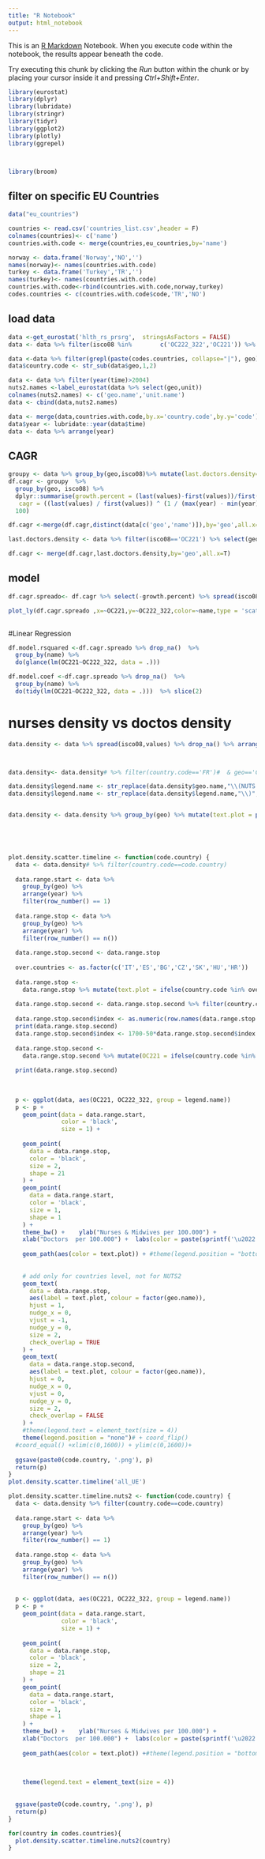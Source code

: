 ```yaml
---
title: "R Notebook"
output: html_notebook
---
```


This is an [R Markdown](http://rmarkdown.rstudio.com) Notebook. When you execute code within the notebook, the results appear beneath the code. 

Try executing this chunk by clicking the *Run* button within the chunk or by placing your cursor inside it and pressing *Ctrl+Shift+Enter*. 

```r
library(eurostat)
library(dplyr)
library(lubridate)
library(stringr)
library(tidyr)
library(ggplot2)
library(plotly)
library(ggrepel)



library(broom)


```

## filter on specific EU Countries
```r
data("eu_countries")

countries <- read.csv('countries_list.csv',header = F)
colnames(countries)<- c('name')
countries.with.code <- merge(countries,eu_countries,by='name')

norway <- data.frame('Norway','NO','')
names(norway)<- names(countries.with.code)
turkey <- data.frame('Turkey','TR','')
names(turkey)<- names(countries.with.code)
countries.with.code<-rbind(countries.with.code,norway,turkey)
codes.countries <- c(countries.with.code$code,'TR','NO')
```

## load data
```r

data <-get_eurostat('hlth_rs_prsrg',  stringsAsFactors = FALSE)
data <- data %>% filter(isco08 %in%        c('OC222_322','OC221')) %>% filter( nchar(geo) == 2) %>% filter(unit=='P_HTHAB')

data <-data %>% filter(grepl(paste(codes.countries, collapse="|"), geo))
data$country.code <- str_sub(data$geo,1,2)

data <- data %>% filter(year(time)>2004)
nuts2.names <-label_eurostat(data %>% select(geo,unit))
colnames(nuts2.names) <- c('geo.name','unit.name')
data <- cbind(data,nuts2.names)

data <- merge(data,countries.with.code,by.x='country.code',by.y='code')
data$year <- lubridate::year(data$time)
data <- data %>% arrange(year)

```

## CAGR
```r

groupy <- data %>% group_by(geo,isco08)%>% mutate(last.doctors.density=last(values))
df.cagr <- groupy  %>%
  group_by(geo, isco08) %>%
  dplyr::summarise(growth.percent = (last(values)-first(values))/first(values)*100,
   cagr = ((last(values) / first(values)) ^ (1 / (max(year) - min(year))) - 1) *
  100)

df.cagr <-merge(df.cagr,distinct(data[c('geo','name')]),by='geo',all.x=FALSE)

last.doctors.density <- data %>% filter(isco08=='OC221') %>% select(geo,year,isco08,values) %>% group_by(geo,isco08) %>% summarise(last.doct.density=last(values)) %>% select(-isco08)

df.cagr <- merge(df.cagr,last.doctors.density,by='geo',all.x=T)

```


## model

```r

df.cagr.spreado<- df.cagr %>% select(-growth.percent) %>% spread(isco08,cagr)

plot_ly(df.cagr.spreado ,x=~OC221,y=~OC222_322,color=~name,type = 'scatter',text = ~ paste(name, geo))
    
```
#Linear Regression
```r
df.model.rsquared <-df.cagr.spreado %>% drop_na()  %>% 
  group_by(name) %>% 
  do(glance(lm(OC221~OC222_322, data = .))) 

df.model.coef <-df.cagr.spreado %>% drop_na()  %>% 
  group_by(name) %>% 
  do(tidy(lm(OC221~OC222_322, data = .)))  %>% slice(2)
```

# nurses density vs doctos density



```r
data.density <- data %>% spread(isco08,values) %>% drop_na() %>% arrange(year)



data.density<- data.density# %>% filter(country.code=='FR')#  & geo=='CZ01')

data.density$legend.name <- str_replace(data.density$geo.name,"\\(NUTS 2013","")
data.density$legend.name <- str_replace(data.density$legend.name,"\\)","")


data.density <- data.density %>% group_by(geo) %>% mutate(text.plot = paste0(legend.name,' (',first(year),'-',last(year),')'))



 

```

```r


plot.density.scatter.timeline <- function(code.country) {
  data <- data.density# %>% filter(country.code==code.country)
  
  data.range.start <- data %>%
    group_by(geo) %>%
    arrange(year) %>%
    filter(row_number() == 1)
  
  data.range.stop <- data %>%
    group_by(geo) %>%
    arrange(year) %>%
    filter(row_number() == n())
  
  data.range.stop.second <- data.range.stop
  
  over.countries <- as.factor(c('IT','ES','BG','CZ','SK','HU','HR'))
  
  data.range.stop <-
    data.range.stop %>% mutate(text.plot = ifelse(country.code %in% over.countries, country.code, text.plot))
  
  data.range.stop.second <- data.range.stop.second %>% filter(country.code %in% over.countries)
  
  data.range.stop.second$index <- as.numeric(row.names(data.range.stop.second))
  print(data.range.stop.second)
  data.range.stop.second$index <- 1700-50*data.range.stop.second$index
  
  data.range.stop.second <-
    data.range.stop.second %>% mutate(OC221 = ifelse(country.code %in% over.countries, 550, OC221)) %>% mutate(OC222_322 =                                                                                        ifelse(country.code %in%over.countries, index, OC222_322))
  
  print(data.range.stop.second)
  
  
  
  p <- ggplot(data, aes(OC221, OC222_322, group = legend.name))
  p <- p +
    geom_point(data = data.range.start,
               color = 'black',
               size = 1) +
    
    geom_point(
      data = data.range.stop,
      color = 'black',
      size = 2,
      shape = 21
    ) +
    geom_point(
      data = data.range.start,
      color = 'black',
      size = 1,
      shape = 1
    ) +
    theme_bw() +    ylab("Nurses & Midwives per 100.000") +
    xlab("Doctors  per 100.000") +  labs(color = paste(sprintf('\u2022'), 'from ', sprintf('\u25e6'), 'to')) +
    
    geom_path(aes(color = text.plot)) + #theme(legend.position = "bottom") +
    
    
    # add only for countries level, not for NUTS2
    geom_text(
      data = data.range.stop,
      aes(label = text.plot, colour = factor(geo.name)),
      hjust = 1,
      nudge_x = 0,
      vjust = -1,
      nudge_y = 0,
      size = 2,
      check_overlap = TRUE
    ) +
    geom_text(
      data = data.range.stop.second,
      aes(label = text.plot, colour = factor(geo.name)),
      hjust = 0,
      nudge_x = 0,
      vjust = 0,
      nudge_y = 0,
      size = 2,
      check_overlap = FALSE
    ) +
    #theme(legend.text = element_text(size = 4))
    theme(legend.position = "none")# + coord_flip()
  #coord_equal() +xlim(c(0,1600)) + ylim(c(0,1600))+
  
  ggsave(paste0(code.country, '.png'), p)
  return(p)
}
plot.density.scatter.timeline('all_UE')
```


```r
plot.density.scatter.timeline.nuts2 <- function(code.country) {
  data <- data.density %>% filter(country.code==code.country)
  
  data.range.start <- data %>%
    group_by(geo) %>%
    arrange(year) %>%
    filter(row_number() == 1)
  
  data.range.stop <- data %>%
    group_by(geo) %>%
    arrange(year) %>%
    filter(row_number() == n())
  
  
  p <- ggplot(data, aes(OC221, OC222_322, group = legend.name))
  p <- p +
    geom_point(data = data.range.start,
               color = 'black',
               size = 1) +
    
    geom_point(
      data = data.range.stop,
      color = 'black',
      size = 2,
      shape = 21
    ) +
    geom_point(
      data = data.range.start,
      color = 'black',
      size = 1,
      shape = 1
    ) +
    theme_bw() +    ylab("Nurses & Midwives per 100.000") +
    xlab("Doctors  per 100.000") +  labs(color = paste(sprintf('\u2022'), 'from ', sprintf('\u25e6'), 'to')) +
    
    geom_path(aes(color = text.plot)) +#theme(legend.position = "bottom") +
    
  

    theme(legend.text = element_text(size = 4))
   
    
  ggsave(paste0(code.country, '.png'), p)
  return(p)
}

```

```r

for(country in codes.countries){
  plot.density.scatter.timeline.nuts2(country)
}
```

